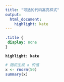 ```yaml
---
title: "可选的代码高亮样式"
output: 
  html_document:
    highlight: kate
---
```



```css
.title {
 display: none
}
```

**`highlight: kate`**

```r
# 随机生成 x 的值
x <- rnorm(50)
summary(x)
```
